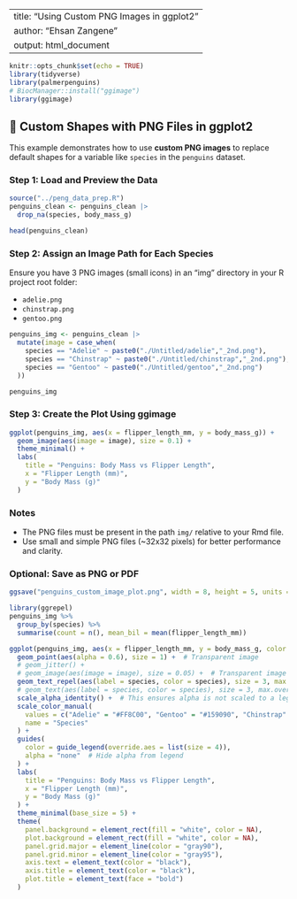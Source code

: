 
---
title: "Using Custom PNG Images in ggplot2"
author: "Ehsan Zangene"
output: html_document
---

```r
knitr::opts_chunk$set(echo = TRUE)
library(tidyverse)
library(palmerpenguins)
# BiocManager::install("ggimage")
library(ggimage)
```

## 🐧 Custom Shapes with PNG Files in ggplot2

This example demonstrates how to use **custom PNG images** to replace default shapes for a variable like `species` in the `penguins` dataset.

### Step 1: Load and Preview the Data

```r
source("../peng_data_prep.R")
penguins_clean <- penguins_clean |> 
  drop_na(species, body_mass_g)

head(penguins_clean)
```

### Step 2: Assign an Image Path for Each Species

Ensure you have 3 PNG images (small icons) in an "img" directory in your R project root folder:

- `adelie.png`
- `chinstrap.png`
- `gentoo.png`

```r
penguins_img <- penguins_clean |> 
  mutate(image = case_when(
    species == "Adelie" ~ paste0("./Untitled/adelie","_2nd.png"),
    species == "Chinstrap" ~ paste0("./Untitled/chinstrap","_2nd.png"),
    species == "Gentoo" ~ paste0("./Untitled/gentoo","_2nd.png")
  ))

penguins_img
```

### Step 3: Create the Plot Using ggimage

```r
ggplot(penguins_img, aes(x = flipper_length_mm, y = body_mass_g)) +
  geom_image(aes(image = image), size = 0.1) +
  theme_minimal() +
  labs(
    title = "Penguins: Body Mass vs Flipper Length",
    x = "Flipper Length (mm)",
    y = "Body Mass (g)"
  )

```

### Notes

- The PNG files must be present in the path `img/` relative to your Rmd file.
- Use small and simple PNG files (~32x32 pixels) for better performance and clarity.

### Optional: Save as PNG or PDF

```r
ggsave("penguins_custom_image_plot.png", width = 8, height = 5, units = "cm" ,dpi = 300)
```

```r
library(ggrepel)
penguins_img %>% 
  group_by(species) %>% 
  summarise(count = n(), mean_bil = mean(flipper_length_mm))

ggplot(penguins_img, aes(x = flipper_length_mm, y = body_mass_g, color = species)) +
  geom_point(aes(alpha = 0.6), size = 1) +  # Transparent image
  # geom_jitter() +
  # geom_image(aes(image = image), size = 0.05) +  # Transparent image
  geom_text_repel(aes(label = species, color = species), size = 3, max.overlaps = 10) +
  # geom_text(aes(label = species, color = species), size = 3, max.overlaps = 20) +
  scale_alpha_identity() +  # This ensures alpha is not scaled to a legend
  scale_color_manual(
    values = c("Adelie" = "#FF8C00", "Gentoo" = "#159090", "Chinstrap" = "#A034F0"),
    name = "Species"
  ) +
  guides(
    color = guide_legend(override.aes = list(size = 4)),
    alpha = "none"  # Hide alpha from legend
  ) +
  labs(
    title = "Penguins: Body Mass vs Flipper Length",
    x = "Flipper Length (mm)",
    y = "Body Mass (g)"
  ) +
  theme_minimal(base_size = 5) +
  theme(
    panel.background = element_rect(fill = "white", color = NA),
    plot.background = element_rect(fill = "white", color = NA),
    panel.grid.major = element_line(color = "gray90"),
    panel.grid.minor = element_line(color = "gray95"),
    axis.text = element_text(color = "black"),
    axis.title = element_text(color = "black"),
    plot.title = element_text(face = "bold")
  )
```

